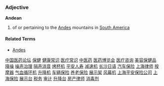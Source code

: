 ===Adjective===
'''Andean'''

# of or pertaining to the [[Andes]] mountains in [[South America]]

====Related Terms====
* [[Andes]]
[http://yylt.88118888.com 中国医药论坛]
[http://bj.88118888.com	保健]
[http://jkcs.88118888.com 健康常识]
[http://ylcs.88118888.com 医疗常识]
[http://zyy.88118888.com 中医药]  
[http://yyblh.88118888.com 医药博览会]
[http://ylzx.88118888.com 医疗咨询]    
[http://mrbjp.88118888.com 美容保健品]
[http://jz.88118888.com	降噪]   
[http://zszl.88118888.com 噪声治理]    
[http://gsxy.88118888.com 隔声消音]
[http://kbj.88118888.com 烤杯机]
[http://pars.88118888.com 平安人寿]
[http://jsj.88118888.com 减速机] 
[http://csry.88118888.com 长沙日语]
[http://qcbx.88118888.com 汽车保险]
[http://shls.88118888.com 上海律师]
[http://amq.88118888.com 按摩器]
[http://xhj.88118888.com 气血循环机]
[http://sjj.88118888.com 升降机]
[http://clbx.88118888.com 车辆保险]
[http://ylbx.88118888.com 养老保险]
[http://zsj.88118888.com 展示架]
[http://fmj.88118888.com 风幕机]
[http://shpa.88118888.com 上海平安保险公司]
[http://shbx.88118888.com 上海保险]
[http://xsj.88118888.com 展示台]
[http://sy.88118888.com	税务]
[http://sj.88118888.com	审计]
[http://sjt.88118888.com 升降台]
[http://hcls.88118888.com 房产律师]
[http://xdj.88118888.com 消毒剂]